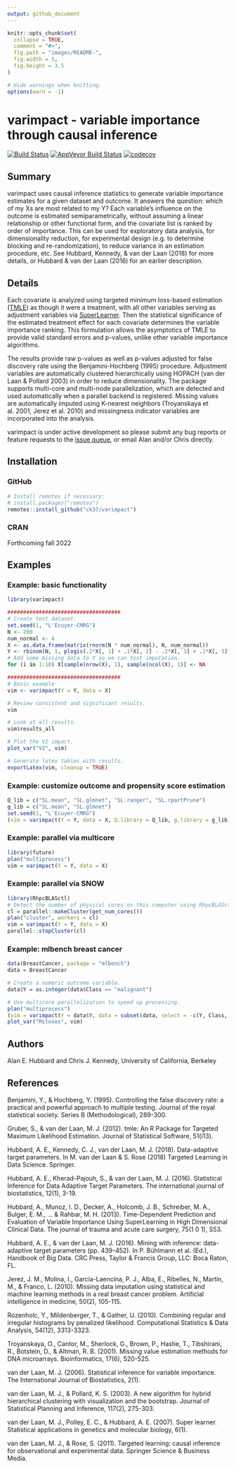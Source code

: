 ```yaml
---
output: github_document
---
```


<!-- README.md is generated from README.Rmd. Please edit that file -->

```r
knitr::opts_chunk$set(
  collapse = TRUE,
  comment = "#>",
  fig.path = "images/README-",
  fig.width = 5,
  fig.height = 3.5
)

# Hide warnings when knitting.
options(warn = -1)
```

# varimpact - variable importance through causal inference

[![Build Status](https://travis-ci.org/ck37/varimpact.svg?branch=master)](https://travis-ci.org/ck37/varimpact)
[![AppVeyor Build Status](https://ci.appveyor.com/api/projects/status/github/ck37/varimpact?branch=master&svg=true)](https://ci.appveyor.com/project/ck37/varimpact)
[![codecov](https://codecov.io/gh/ck37/varimpact/branch/master/graph/badge.svg)](https://codecov.io/gh/ck37/varimpact)

## Summary

varimpact uses causal inference statistics to generate variable importance estimates for a given dataset and outcome. It answers the question: which of my Xs are most related to my Y? Each variable's influence on the outcome is estimated semiparametrically, without assuming a linear relationship or other functional form, and the covariate list is ranked by order of importance. This can be used for exploratory data analysis, for dimensionality reduction, for experimental design (e.g. to determine blocking and re-randomization), to reduce variance in an estimation procedure, etc. See Hubbard, Kennedy, & van der Laan (2018) for more details, or Hubbard & van der Laan (2016) for an earlier description.

## Details

Each covariate is analyzed using targeted minimum loss-based estimation ([TMLE](https://CRAN.R-project.org/package=tmle)) as though it were a treatment, with all other variables serving as adjustment variables via [SuperLearner](https://github.com/ecpolley/SuperLearner). Then the statistical significance of the estimated treatment effect for each covariate determines the variable importance ranking. This formulation allows the asymptotics of TMLE to provide valid standard errors and p-values, unlike other variable importance algorithms.

The results provide raw p-values as well as p-values adjusted for false discovery rate using the Benjamini-Hochberg (1995) procedure. Adjustment variables are automatically clustered hierarchically using HOPACH (van der Laan & Pollard 2003) in order to reduce dimensionality.  The package supports multi-core and multi-node parallelization, which are detected and used automatically when a parallel backend is registered. Missing values are automatically imputed using K-nearest neighbors (Troyanskaya et al. 2001, Jerez et al. 2010) and missingness indicator variables are incorporated into the analysis.

varimpact is under active development so please submit any bug reports or feature requests to the [issue queue](https://github.com/ck37/varimpact/issues), or email Alan and/or Chris directly.

## Installation

### GitHub

```r
# Install remotes if necessary:
# install.packages("remotes")
remotes::install_github("ck37/varimpact")
```

### CRAN

Forthcoming fall 2022

## Examples

### Example: basic functionality

```r
library(varimpact)

####################################
# Create test dataset.
set.seed(1, "L'Ecuyer-CMRG")
N <- 200
num_normal <- 4
X <- as.data.frame(matrix(rnorm(N * num_normal), N, num_normal))
Y <- rbinom(N, 1, plogis(.2*X[, 1] + .1*X[, 2] - .2*X[, 3] + .1*X[, 3]*X[, 4] - .2*abs(X[, 4])))
# Add some missing data to X so we can test imputation.
for (i in 1:10) X[sample(nrow(X), 1), sample(ncol(X), 1)] <- NA

####################################
# Basic example
vim <- varimpact(Y = Y, data = X)

# Review consistent and significant results.
vim

# Look at all results.
vim$results_all

# Plot the V2 impact.
plot_var("V2", vim)

# Generate latex tables with results.
exportLatex(vim, cleanup = TRUE)
```

### Example: customize outcome and propensity score estimation

```r
Q_lib = c("SL.mean", "SL.glmnet", "SL.ranger", "SL.rpartPrune")
g_lib = c("SL.mean", "SL.glmnet")
set.seed(1, "L'Ecuyer-CMRG")
(vim = varimpact(Y = Y, data = X, Q.library = Q_lib, g.library = g_lib))
```

### Example: parallel via multicore

```r
library(future)
plan("multiprocess")
vim = varimpact(Y = Y, data = X)
```

### Example: parallel via SNOW

```r
library(RhpcBLASctl)
# Detect the number of physical cores on this computer using RhpcBLASctl.
cl = parallel::makeCluster(get_num_cores())
plan("cluster", workers = cl)
vim = varimpact(Y = Y, data = X)
parallel::stopCluster(cl)
```

### Example: mlbench breast cancer

```r
data(BreastCancer, package = "mlbench")
data = BreastCancer

# Create a numeric outcome variable.
data$Y = as.integer(data$Class == "malignant")

# Use multicore parallelization to speed up processing.
plan("multiprocess")
(vim = varimpact(Y = data$Y, data = subset(data, select = -c(Y, Class, Id))))
plot_var("Mitoses", vim)
```

## Authors

Alan E. Hubbard and Chris J. Kennedy, University of California, Berkeley

## References

Benjamini, Y., & Hochberg, Y. (1995). Controlling the false discovery rate: a practical and powerful approach to multiple testing. Journal of the royal statistical society. Series B (Methodological), 289-300.

Gruber, S., & van der Laan, M. J. (2012). tmle: An R Package for Targeted Maximum Likelihood Estimation. Journal of Statistical Software, 51(i13).

Hubbard, A. E., Kennedy, C. J., van der Laan, M. J. (2018). Data-adaptive target parameters. In M. van der Laan & S. Rose (2018) Targeted Learning in Data Science. Springer.

Hubbard, A. E., Kherad-Pajouh, S., & van der Laan, M. J. (2016). Statistical Inference for Data Adaptive Target Parameters. The international journal of biostatistics, 12(1), 3-19.

Hubbard, A., Munoz, I. D., Decker, A., Holcomb, J. B., Schreiber, M. A., Bulger, E. M., ... & Rahbar, M. H. (2013). Time-Dependent Prediction and Evaluation of Variable Importance Using SuperLearning in High Dimensional Clinical Data. The journal of trauma and acute care surgery, 75(1 0 1), S53.

Hubbard, A. E., & van der Laan, M. J. (2016). Mining with inference: data-adaptive target parameters (pp. 439-452). In P. Bühlmann et al. (Ed.), Handbook of Big Data. CRC Press, Taylor & Francis Group, LLC: Boca Raton, FL.

Jerez, J. M., Molina, I., García-Laencina, P. J., Alba, E., Ribelles, N., Martín, M., & Franco, L. (2010). Missing data imputation using statistical and machine learning methods in a real breast cancer problem. Artificial intelligence in medicine, 50(2), 105-115.

Rozenholc, Y., Mildenberger, T., & Gather, U. (2010). Combining regular and irregular histograms by penalized likelihood. Computational Statistics & Data Analysis, 54(12), 3313-3323.

Troyanskaya, O., Cantor, M., Sherlock, G., Brown, P., Hastie, T., Tibshirani, R., Botstein, D., & Altman, R. B. (2001). Missing value estimation methods for DNA microarrays. Bioinformatics, 17(6), 520-525.

van der Laan, M. J. (2006). Statistical inference for variable importance. The International Journal of Biostatistics, 2(1).

van der Laan, M. J., & Pollard, K. S. (2003). A new algorithm for hybrid hierarchical clustering with visualization and the bootstrap. Journal of Statistical Planning and Inference, 117(2), 275-303.

van der Laan, M. J., Polley, E. C., & Hubbard, A. E. (2007). Super learner. Statistical applications in genetics and molecular biology, 6(1).

van der Laan, M. J., & Rose, S. (2011). Targeted learning: causal inference for observational and experimental data. Springer Science & Business Media.
